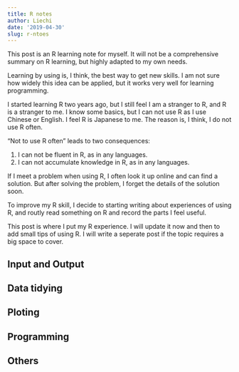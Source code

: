 ```yaml
---
title: R notes
author: Liechi
date: '2019-04-30'
slug: r-ntoes
---
```

This post is an R learning note for myself. It will not be a comprehensive summary on R learning, but highly adapted to my own needs.   

Learning by using is, I think, the best way to get new skills. I am not sure how widely this idea can be applied, but it works very well for learning programming.  

I started learning R two years ago, but I still feel I am a stranger to R, and R is a stranger to me. I know some basics, but I can not use R as I use Chinese or English. I feel R is Japanese to me. The reason is, I think, I do not use R often.  

"Not to use R often" leads to two consequences:  

1. I can not be fluent in R, as in any languages.
2. I can not accumulate knowledge in R, as in any languages.

If I meet a problem when using R, I often look it up online and can find a solution. But after solving the problem, I forget the details of the solution soon.   

To improve my R skill, I decide to starting writing about experiences of using R, and routly read something on R and record the parts I feel useful.   

This post is where I put my R experience. I will update it now and then to add small tips of using R. I will write a seperate post if the topic requires a big space to cover.   

## Input and Output 

## Data tidying  

## Ploting

## Programming   

## Others


